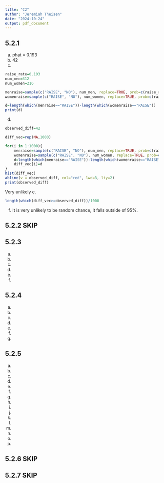 ```yaml
---
title: "C2"
author: "Jeremiah Theisen"
date: "2024-10-24"
output: pdf_document
---
```


## 5.2.1 
a. phat = 0.193
b. 42
c. 
```r
raise_rate=0.193
num_men=312
num_women=216

menraise=sample(c("RAISE", "NO"), num_men, replace=TRUE, prob=c(raise_rate, 1-raise_rate))
womenraise=sample(c("RAISE", "NO"), num_women, replace=TRUE, prob=c(raise_rate, 1-raise_rate))

d=length(which(menraise=="RAISE"))-length(which(womenraise=="RAISE"))
print(d)
```
d. 
```r
observed_diff=42

diff_vec=rep(NA,1000)

for(i in 1:1000){
	menraise=sample(c("RAISE", "NO"), num_men, replace=TRUE, prob=c(raise_rate, 1-raise_rate))
	womenraise=sample(c("RAISE", "NO"), num_women, replace=TRUE, prob=c(raise_rate, 1-raise_rate))
	d=length(which(menraise=="RAISE"))-length(which(womenraise=="RAISE"))
	diff_vec[i]=d
}	
hist(diff_vec)
abline(v = observed_diff, col="red", lwd=3, lty=2)
print(observed_diff)
```
Very unlikely
e. 
```r
length(which(diff_vec>=observed_diff))/1000
```
f. It is very unlikely to be random chance, it falls outside of 95%.

## 5.2.2  SKIP

## 5.2.3 
a. 
b. 
c. 
d. 
e. 
f.

## 5.2.4 
a. 
b. 
c. 
d. 
e. 
f. 
g.

## 5.2.5 
a. 
b. 
c. 
d. 
e. 
f. 
g. 
h. 
i. 
j. 
k. 
l. 
m. 
n. 
o. 
p.

## 5.2.6 SKIP

## 5.2.7 SKIP
